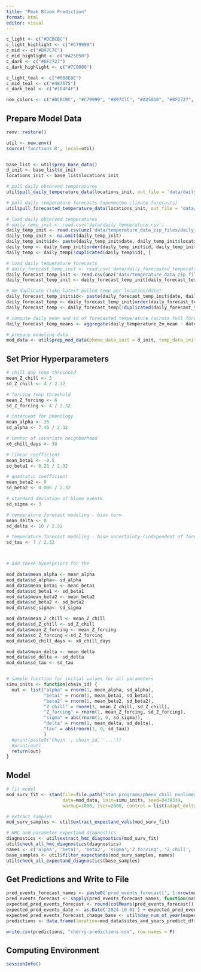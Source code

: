 ```yaml
---
title: "Peak Bloom Prediction"
format: html
editor: visual
---
```


```r

c_light <- c("#DCBCBC")
c_light_highlight <- c("#C79999")
c_mid <- c("#B97C7C")
c_mid_highlight <- c("#A25050")
c_dark <- c("#8F2727")
c_dark_highlight <- c("#7C0000")

c_light_teal <- c("#6B8E8E")
c_mid_teal <- c("#487575")
c_dark_teal <- c("#1D4F4F")

nom_colors <- c("#DCBCBC", "#C79999", "#B97C7C", "#A25050", "#8F2727", "#7C0000")
```

## Prepare Model Data

```r

renv::restore()

util <- new.env()
source('functions.R', local=util)


base_list <- util$prep_base_data()
d_init <- base_list$d_init
locations_init <- base_list$locations_init

# pull daily observed temperatures
util$pull_daily_temperature_data(locations_init, out_file = 'data/daily_temperature.csv', max_date = '2025-02-26', min_date='2025-02-14', write_to_file = F)

# pull daily temperature forecasts (openmeteo climate forecasts)
util$pull_forecasted_temperature_data(locations_init, out_file = 'data/daily_forecasted_temperature.csv', min_date = NA, max_date = '2025-06-01', write_to_file = F)

# load daily observed temperatures
# daily_temp_init <- read.csv('data/daily_temperature.csv')
daily_temp_init <- read.csv(unz('data/temperature_data_zip_files/daily_temperature.csv.zip', "daily_temperature.csv"))
daily_temp_init <- na.omit(daily_temp_init)
daily_temp_init$id<- paste(daily_temp_init$date, daily_temp_init$location, sep = "_")  # Create a composite key
daily_temp <- daily_temp_init[order(daily_temp_init$id, daily_temp_init$timestamp_run, decreasing = TRUE), ]
daily_temp <- daily_temp[!duplicated(daily_temp$id), ]

# load daily temperature forecasts
# daily_forecast_temp_init <- read.csv('data/daily_forecasted_temperature.csv')
daily_forecast_temp_init <- read.csv(unz('data/temperature_data_zip_files/daily_forecasted_temperature.csv.zip', "daily_forecasted_temperature.csv"))
daily_forecast_temp_init <- daily_forecast_temp_init[daily_forecast_temp_init$date >= '2010-01-01',]

# de-duplicate (take latest pulled temp per location/date)
daily_forecast_temp_init$id<- paste(daily_forecast_temp_init$date, daily_forecast_temp_init$location, daily_forecast_temp_init$model, sep = "_") 
daily_forecast_temp <- daily_forecast_temp_init[order(daily_forecast_temp_init$id, daily_forecast_temp_init$timestamp_run, decreasing = TRUE), ]
daily_forecast_temp <- daily_forecast_temp[!duplicated(daily_forecast_temp$id), ]

# compute daily mean and sd of forecasted temperature (across full forecast ensemble)
daily_forecast_temp_means <- aggregate(daily_temperature_2m_mean ~ date+location, data = daily_forecast_temp_init, function(x) c(mean = mean(x), sd = sd(x)))

# prepare modeling data
mod_data <- util$prep_mod_data(pheno_data_init = d_init, temp_data_init = daily_temp,  forecast_temp_data_init = daily_forecast_temp_means, plot_temp = F, plot_forecast_temp = F)
```

## Set Prior Hyperparameters

```r
# chill day temp threshold
mean_Z_chill <- 3
sd_Z_chill <- 4 / 2.32 

# forcing temp threshold
mean_Z_forcing <- 6 
sd_Z_forcing <- 4 / 2.32 

# intercept for phenology 
mean_alpha <- 35
sd_alpha <- 7.45 / 2.32

# center of covariate neighborhood 
x0_chill_days <- 38

# linear coefficient
mean_beta1 <- -0.5
sd_beta1 <- 0.21 / 2.32

# quadratic coefficient
mean_beta2 <- 0
sd_beta2 <- 0.006 / 2.32

# standard deviation of bloom events
sd_sigma <- 3

# temperature forecast modeling - bias term
mean_delta <- 0
sd_delta <- 10 / 2.32 

# temperature forecast modeling - base uncertainty (independent of forecast ensemble sd)
sd_tau <- 7 / 2.32 



# add these hyperpriors for the 

mod_data$mean_alpha <- mean_alpha
mod_data$sd_alpha<- sd_alpha
mod_data$mean_beta1 <- mean_beta1
mod_data$sd_beta1 <- sd_beta1
mod_data$mean_beta2 <- mean_beta2
mod_data$sd_beta2 <- sd_beta2
mod_data$sd_sigma<- sd_sigma

mod_data$mean_Z_chill <- mean_Z_chill
mod_data$sd_Z_chill <- sd_Z_chill
mod_data$mean_Z_forcing <- mean_Z_forcing
mod_data$sd_Z_forcing <-sd_Z_forcing
mod_data$x0_chill_days <- x0_chill_days

mod_data$mean_delta <- mean_delta
mod_data$sd_delta <- sd_delta
mod_data$sd_tau <- sd_tau


# sample function for initial values for all parameters
simu_inits <- function(chain_id) {
  out <- list("alpha" = rnorm(1, mean_alpha, sd_alpha), 
              "beta1" = rnorm(1, mean_beta1, sd_beta1), 
              "beta2" = rnorm(1, mean_beta2, sd_beta2), 
              "Z_chill" = rnorm(1, mean_Z_chill, sd_Z_chill),
              "Z_forcing" = rnorm(1, mean_Z_forcing, sd_Z_forcing),
              "sigma" = abs(rnorm(1, 0, sd_sigma)),
              "delta" = rnorm(1, mean_delta, sd_delta),
              "tau" = abs(rnorm(1, 0, sd_tau))
              )
  #print(paste0('Chain ', chain_id, '...'))
  #print(out)
  return(out)
}

```

## Model

```r

# fit model
mod_surv_fit <- stan(file=file.path("stan_programs/pheno_chill_nonlinear_with_forecasts.stan"),
                     data=mod_data, init=simu_inits, seed=8438339,
                     warmup=1000, iter=2000, control = list(adapt_delta = 0.8))

# extract samples
mod_surv_samples <- util$extract_expectand_vals(mod_surv_fit)

# HMC and parameter expectand diagnostics
diagnostics <- util$extract_hmc_diagnostics(mod_surv_fit)
util$check_all_hmc_diagnostics(diagnostics)
names <- c('alpha', 'beta1', 'beta2', 'sigma','Z_forcing', 'Z_chill', 'delta', 'tau') #c(daily_forcings_plot, daily_chill_plot)
base_samples <- util$filter_expectands(mod_surv_samples, names)
util$check_all_expectand_diagnostics(base_samples)


```

## Get Predictions and Write to File

```r


pred_events_forecast_names <- paste0('pred_events_forecast[', 1:nrow(mod_data$sites_and_years_predict_df), ']')
pred_events_forecast <- sapply(pred_events_forecast_names, function(name) mod_surv_samples[[name]]) 
expected_pred_events_forecast <- round(colMeans(pred_events_forecast))
expected_pred_events_date <- as.Date('2024-10-01') + expected_pred_events_forecast - 1
expected_pred_events_forecast_change_base <- util$day_num_of_year(expected_pred_events_date)
predictions <- data.frame(location=mod_data$sites_and_years_predict_df$location, prediction=expected_pred_events_forecast_change_base, predicted_bloom_date=expected_pred_events_date)

write.csv(predictions, "cherry-predictions.csv", row.names = F)
```

## Computing Environment

```r
sessionInfo()

```
